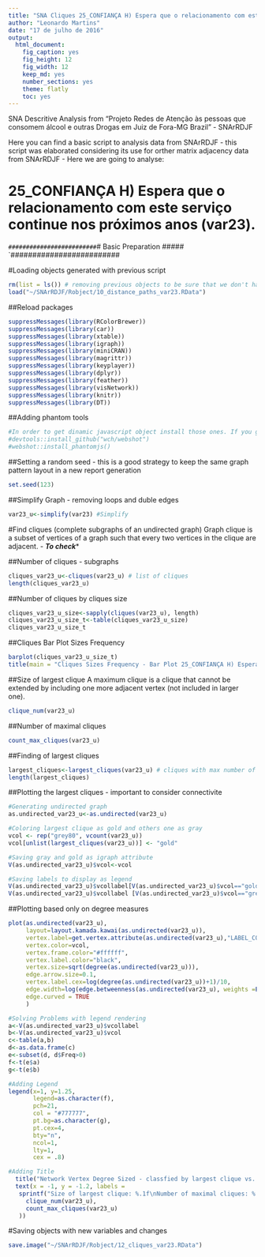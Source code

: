 ```yaml
---
title: "SNA Cliques 25_CONFIANÇA H) Espera que o relacionamento com este serviço continue nos próximos anos (var23)."
author: "Leonardo Martins"
date: "17 de julho de 2016"
output: 
  html_document: 
    fig_caption: yes
    fig_height: 12
    fig_width: 12
    keep_md: yes
    number_sections: yes
    theme: flatly
    toc: yes
---
```

SNA Descritive Analysis from "Projeto Redes de Atenção às pessoas que consomem álcool e outras Drogas em Juiz de Fora-MG   Brazil"  - SNArRDJF

Here you can find a basic script to analysis data from SNArRDJF - this script was elaborated considering its use for orther matrix adjacency data from SNArRDJF - Here we are going to analyse:

# 25_CONFIANÇA H) Espera que o relacionamento com este serviço continue nos próximos anos (var23).

`#########################
`# Basic Preparation #####
`#########################

#Loading objects generated with previous script 
```r
rm(list = ls()) # removing previous objects to be sure that we don't have objects conflicts name
load("~/SNArRDJF/Robject/10_distance_paths_var23.RData")
```
##Reload packages
```r
suppressMessages(library(RColorBrewer))
suppressMessages(library(car))
suppressMessages(library(xtable))
suppressMessages(library(igraph))
suppressMessages(library(miniCRAN))
suppressMessages(library(magrittr))
suppressMessages(library(keyplayer))
suppressMessages(library(dplyr))
suppressMessages(library(feather))
suppressMessages(library(visNetwork))
suppressMessages(library(knitr))
suppressMessages(library(DT))
```
##Adding phantom tools
```r
#In order to get dinamic javascript object install those ones. If you get problems installing go to Stackoverflow.com and type your error to discover what to do. In some cases the libraries need to be intalled in outside R libs.
#devtools::install_github("wch/webshot")
#webshot::install_phantomjs()
```
##Setting a random seed - this is a good strategy to keep the same graph pattern layout in a new report generation
```r
set.seed(123)
```

##Simplify Graph - removing loops and duble edges 
```r
var23_u<-simplify(var23) #Simplify
```

#Find cliques (complete subgraphs of an undirected graph)
Graph clique is a subset of vertices of a graph such that every two vertices in the clique are adjacent. - ***To check****

##Number of cliques - subgraphs
```r
cliques_var23_u<-cliques(var23_u) # list of cliques 
length(cliques_var23_u)
```
##Number of cliques by cliques size
```r
cliques_var23_u_size<-sapply(cliques(var23_u), length) 
cliques_var23_u_size_t<-table(cliques_var23_u_size)
cliques_var23_u_size_t
```

##Cliques Bar Plot Sizes Frequency
```r
barplot(cliques_var23_u_size_t)
title(main = "Cliques Sizes Frequency - Bar Plot 25_CONFIANÇA H) Espera que o relacionamento com este serviço continue nos próximos anos (var23).", font.main = 4)
```

##Size of largest clique 
A maximum clique is a clique that cannot be extended by including one more adjacent vertex (not included in larger one). 
```r
clique_num(var23_u)
```
##Number of maximal cliques
```r
count_max_cliques(var23_u)
```
##Finding of largest cliques
```r
largest_cliques<-largest_cliques(var23_u) # cliques with max number of nodes
length(largest_cliques)
```

##Plotting the largest cliques - important to consider connectivite 
```r
#Generating undirected graph
as.undirected_var23_u<-as.undirected(var23_u)

#Coloring largest clique as gold and others one as gray
vcol <- rep("grey80", vcount(var23_u))
vcol[unlist(largest_cliques(var23_u))] <- "gold"

#Saving gray and gold as igraph attribute
V(as.undirected_var23_u)$vcol<-vcol

#Saving labels to display as legend
V(as.undirected_var23_u)$vcollabel[V(as.undirected_var23_u)$vcol=="gold"]<-"Largets Clique"
V(as.undirected_var23_u)$vcollabel [V(as.undirected_var23_u)$vcol=="grey80"]<-"Others"
```

##Plotting based only on degree measures 
```r
plot(as.undirected(var23_u), 
     layout=layout.kamada.kawai(as.undirected(var23_u)), 
     vertex.label=get.vertex.attribute(as.undirected(var23_u),"LABEL_COR"),
     vertex.color=vcol,
     vertex.frame.color="#ffffff",
     vertex.label.color="black",
     vertex.size=sqrt(degree(as.undirected(var23_u))),
     edge.arrow.size=0.1,
     vertex.label.cex=log(degree(as.undirected(var23_u))+1)/10,
     edge.width=log(edge.betweenness(as.undirected(var23_u), weights =E(as.undirected(var23_u))$var23))/50,
     edge.curved = TRUE
     )

#Solving Problems with legend rendering 
a<-V(as.undirected_var23_u)$vcollabel
b<-V(as.undirected_var23_u)$vcol
c<-table(a,b)
d<-as.data.frame(c)
e<-subset(d, d$Freq>0)
f<-t(e$a)
g<-t(e$b)

#Adding Legend
legend(x=1, y=1.25,
       legend=as.character(f),
       pch=21,
       col = "#777777", 
       pt.bg=as.character(g),
       pt.cex=4,
       bty="n", 
       ncol=1,
       lty=1,
       cex = .8)

#Adding Title
  title("Network Vertex Degree Sized - classfied by largest clique vs. others", sub = "Source: from authors ")
  text(x = -1, y = -1.2, labels = 
   sprintf("Size of largest clique: %.1f\nNumber of maximal cliques: %.1f",
     clique_num(var23_u), 
     count_max_cliques(var23_u)
   ))
```

#Saving objects with new variables and changes
```r
save.image("~/SNArRDJF/Robject/12_cliques_var23.RData") 
```


